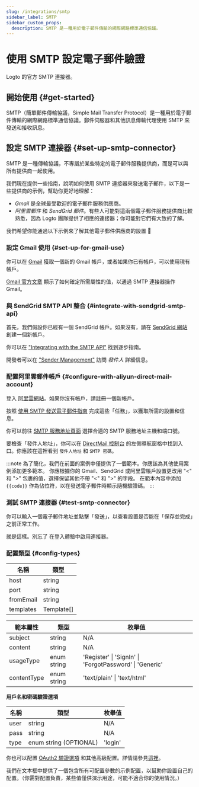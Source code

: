 ```yaml
---
slug: /integrations/smtp
sidebar_label: SMTP
sidebar_custom_props:
  description: SMTP 是一種用於電子郵件傳輸的網際網路標準通信協議。
---
```



# 使用 SMTP 設定電子郵件驗證

Logto 的官方 SMTP 連接器。

<GuideTip />

## 開始使用 \{#get-started}

SMTP（簡單郵件傳輸協議，Simple Mail Transfer Protocol）是一種用於電子郵件傳輸的網際網路標準通信協議。郵件伺服器和其他訊息傳輸代理使用 SMTP 來發送和接收訊息。

## 設定 SMTP 連接器 \{#set-up-smtp-connector}

SMTP 是一種傳輸協議，不專屬於某些特定的電子郵件服務提供商，而是可以與所有提供商一起使用。

我們現在提供一些指南，說明如何使用 SMTP 連接器來發送電子郵件，以下是一些提供商的示例，幫助你更好地理解：

- _Gmail_ 是全球最受歡迎的電子郵件服務供應商。
- _阿里雲郵件_ 和 _SendGrid 郵件_。有些人可能對這兩個電子郵件服務提供商比較熟悉，因為 Logto 團隊提供了相應的連接器；你可能對它們有大致的了解。

我們希望你能通過以下示例來了解其他電子郵件供應商的設置 :rocket:

### 設定 Gmail 使用 \{#set-up-for-gmail-use}

你可以在 [Gmail](https://mail.google.com/) 獲取一個新的 Gmail 帳戶，或者如果你已有帳戶，可以使用現有帳戶。

[Gmail 官方文章](https://support.google.com/a/answer/176600) 顯示了如何確定所需屬性的值，以通過 SMTP 連接器操作 Gmail。

### 與 SendGrid SMTP API 整合 \{#integrate-with-sendgrid-smtp-api}

首先，我們假設你已經有一個 SendGrid 帳戶。如果沒有，請在 [SendGrid 網站](https://app.sendgrid.com/) 創建一個新帳戶。

你可以在 ["Integrating with the SMTP API"](https://docs.sendgrid.com/for-developers/sending-email/integrating-with-the-smtp-api) 找到逐步指南。

開發者可以在 ["Sender Management"](https://mc.sendgrid.com/senders) 訪問 _發件人_ 詳細信息。

### 配置阿里雲郵件帳戶 \{#configure-with-aliyun-direct-mail-account}

登入 [阿里雲網站](https://cn.aliyun.com/)。如果你沒有帳戶，請註冊一個新帳戶。

按照 [使用 SMTP 發送電子郵件指南](https://www.alibabacloud.com/help/en/directmail/latest/send-emails-using-smtp) 完成這些「任務」，以獲取所需的設置和信息。

你可以前往 [SMTP 服務地址頁面](https://www.alibabacloud.com/help/en/directmail/latest/smtp-service-address) 選擇合適的 SMTP 服務地址主機和端口號。

要檢查「發件人地址」，你可以在 [DirectMail 控制台](https://dm.console.aliyun.com/) 的左側導航窗格中找到入口。你應該在這裡看到 `發件人地址` 和 `SMTP 密碼`。

:::note
為了簡化，我們在前面的案例中僅提供了一個範本。你應該為其他使用案例添加更多範本。
你應根據你的 Gmail、SendGrid 或阿里雲帳戶設置更改用 "\<" 和 ">" 包裹的值，選擇保留其他不帶 "\<" 和 ">" 的字段。
在範本內容中添加 `{{code}}` 作為佔位符，以在發送電子郵件時顯示隨機驗證碼。
:::

### 測試 SMTP 連接器 \{#test-smtp-connector}

你可以輸入一個電子郵件地址並點擊「發送」，以查看設置是否能在「保存並完成」之前正常工作。

就是這樣。別忘了 <MainSiteUrl href="/connectors/email-connectors/#enable-email-address-for-end-user-flows">在登入體驗中啟用連接器</MainSiteUrl>。

### 配置類型 \{#config-types}

| 名稱      | 類型       |
| --------- | ---------- |
| host      | string     |
| port      | string     |
| fromEmail | string     |
| templates | Template[] |

| 範本屬性    | 類型        | 枚舉值                                                  |
| ----------- | ----------- | ------------------------------------------------------- |
| subject     | string      | N/A                                                     |
| content     | string      | N/A                                                     |
| usageType   | enum string | 'Register' \| 'SignIn' \| 'ForgotPassword' \| 'Generic' |
| contentType | enum string | 'text/plain' \| 'text/html'                             |

**用戶名和密碼驗證選項**

| 名稱 | 類型                   | 枚舉值  |
| ---- | ---------------------- | ------- |
| user | string                 | N/A     |
| pass | string                 | N/A     |
| type | enum string (OPTIONAL) | 'login' |

你也可以配置 [OAuth2 驗證選項](https://nodemailer.com/smtp/oauth2/) 和其他高級配置。詳情請參見[這裡](https://nodemailer.com/smtp/)。

我們在文本框中提供了一個包含所有可配置參數的示例配置，以幫助你設置自己的配置。（你需對配置負責，某些值僅供演示用途，可能不適合你的使用情況。）

